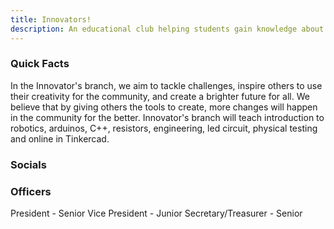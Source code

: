 ```yaml
---
title: Innovators!
description: An educational club helping students gain knowledge about STEM through interactive physical projects.
---
```


### Quick Facts


<Card title="Mission" icon="rocket"> 
    In the Innovator's branch, we aim to tackle challenges, inspire others to use their creativity for the community, and create a brighter future for all. We believe that by giving others the tools to create, more changes will happen in the community for the better.  
</Card>
<Card title="Plans" icon="open-book"> 
    Innovator's branch will teach introduction to robotics, arduinos, C++, resistors, engineering, led circuit, physical testing and online in Tinkercad.
</Card>

### Socials

<CardGrid>
    <LinkCard
        title="Facebook"
        href="https://www.facebook.com/groups/ahsinnovatorsclub"
    />
    <LinkCard
        title="Instagram"
        href="https://www.instagram.com/ahsinnovatorsclub/"
    />
    <LinkCard
        title="Discord"
        href="https://discord.gg/etHvRaVrZb"
    />
</CardGrid>


### Officers

<CardGrid>
    <Card title="Leo Nguyen">
        President - Senior
    </Card>
    <Card title="Shreya Baronia">
        Vice President - Junior
    </Card>
    <Card title="Arnava Bharadwaja">
        Secretary/Treasurer - Senior
    </Card>
</CardGrid>